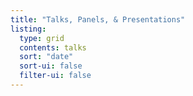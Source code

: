 ```yaml
---
title: "Talks, Panels, & Presentations"
listing:
  type: grid
  contents: talks
  sort: "date"
  sort-ui: false
  filter-ui: false
---
```


::: column-page
:::
